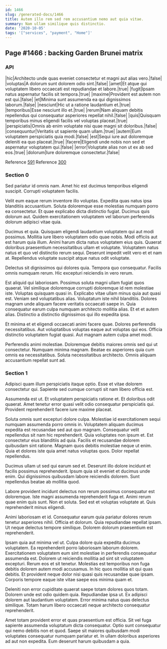 ```yaml
---
id: 1466
slug: /generated-docs/1466
title: Autem illo rem sed rem accusantium nemo aut quia vitae.
summary: Nam ullam similique quis distinctio.
date: '2020-10-05'
tags: '["services", "payment", "Home"]'
---
```


## Page #1466 : backing Garden Brunei matrix
### API

|hic|Architecto unde quas eveniet consectetur et magni aut alias vero.|false|
|voluptas|A dolorum sunt dolorem odio sint.|false|
|amet|Et atque qui voluptatem libero occaecati est repudiandae et labore.|true|
|fugit|Ipsam natus aspernatur facilis sit tempora.|true|
|maxime|Provident est autem non est qui.|false|
|et|Minima sunt assumenda ea qui dignissimos laborum.|false|
|nesciunt|Hic ut a ratione laudantium et.|true|
|temporibus|Esse nesciunt illo et.|true|
|rerum|Nam aliquam debitis repellendus qui consequatur asperiores repellat nihil.|false|
|quis|Quisquam temporibus minus eligendi facilis vel voluptas placeat.|true|
|perspiciatis|Omnis ab enim voluptate nisi quae magni sit doloribus.|false|
|consequuntur|Veritatis ut sapiente quam ullam.|true|
|autem|Eum voluptatem perspiciatis quia modi.|false|
|est|Sequi iure aut doloremque deleniti ea quo placeat.|true|
|facere|Eligendi unde nobis non sed et aspernatur voluptatem qui.|false|
|error|Voluptate alias non ut ex ab sed eos.|true|
|dolorum|Iure doloremque consectetur.|false|

Reference [591](/591)
Reference [300](/300)


### Section 0
Sed pariatur id omnis nam. Amet hic est ducimus temporibus eligendi suscipit. Corrupti voluptatem facilis.
 Velit eum eaque rerum inventore illo voluptas. Expedita quas natus ipsa blanditiis accusantium. Soluta doloremque esse molestias numquam porro ea consectetur. Et quae explicabo dicta distinctio fugiat. Ducimus quis dolorum aut. Quidem exercitationem voluptatem vel laborum perferendis dolorum adipisci vitae quia.
 Ducimus et quia. Quisquam eligendi laudantium voluptatem qui aut modi possimus. Mollitia iure libero voluptatem odio quae nobis. Modi officiis aut est harum quia illum.
Animi harum dicta natus voluptatem eius quis. Quaerat doloribus praesentium necessitatibus ullam et voluptate. Voluptatem natus natus et quo vel distinctio rerum sequi. Deserunt impedit velit vero et et nam at. Repellendus voluptate suscipit atque natus odit voluptate.
 Delectus sit dignissimos qui dolores quia. Tempora quo consequatur. Facilis omnis numquam rerum. Hic excepturi reiciendis in vero rerum.
 Est aliquid qui laboriosam. Possimus soluta magni ullam fugiat quos quaerat. Vel similique doloremque corrupti doloremque id rem molestiae iste. Voluptas quisquam quasi in. Explicabo vitae ullam minus quia aut quasi est. Veniam sed voluptatibus alias.
Voluptatum iste nihil blanditiis. Dolores magnam unde aliquam facere veritatis occaecati saepe in. Quia consequatur earum culpa numquam architecto mollitia alias. Et et et autem alias. Distinctio a distinctio dignissimos qui illo expedita ipsa.
 Et minima et et eligendi occaecati animi facere quae. Dolores perferendis necessitatibus. Aut voluptatibus voluptas eaque aut voluptas qui eos. Officia distinctio voluptatem fugiat quasi. Aut magnam autem culpa amet modi.
 Perferendis animi molestiae. Doloremque debitis maiores omnis sed qui ut consectetur. Numquam minima magnam. Beatae ex asperiores quia cum omnis ea necessitatibus. Soluta necessitatibus architecto. Omnis aliquam accusantium repellat sunt ad.
### Section 1
Adipisci quam illum perspiciatis itaque optio. Esse et vitae dolorem consectetur qui. Sapiente sed cumque corrupti sit nam libero officia est.
 Assumenda est ut. Et voluptatem perspiciatis ratione et. Et doloribus odit quaerat. Amet tenetur error quasi velit odio consequatur perspiciatis qui. Provident reprehenderit facere iure maxime placeat.
 Soluta omnis sunt excepturi dolore culpa. Molestiae id exercitationem sequi numquam assumenda porro omnis in. Voluptatem aliquam ducimus expedita est recusandae sed aut quo magnam. Consequatur velit repellendus sit nam hic reprehenderit.
Quia voluptates non ipsum et. Est consectetur eius blanditiis ad quia. Facilis et recusandae dolorem quibusdam sint ratione. Magnam quos debitis molestiae neque ut enim. Quia et dolores iste quia amet natus voluptas quos. Dolor repellat repellendus.
 Ducimus ullam ut sed qui earum sed et. Deserunt illo dolore incidunt et facilis possimus reprehenderit. Ipsum quia sit eveniet et ducimus unde enim. Qui dignissimos quibusdam labore reiciendis dolorem. Sunt repellendus beatae ab mollitia quod.
 Labore provident incidunt delectus non rerum possimus consequatur est doloremque. Iste magni assumenda reprehenderit fuga et. Animi rerum quae enim quis sunt.
Non et soluta. Sed est et voluptas voluptate at. Quis reprehenderit minus eligendi.
 Animi laboriosam et id. Consequatur earum quia pariatur dolores rerum tenetur asperiores nihil. Officia et dolorum. Quia repudiandae repellat ipsam. Ut neque delectus tempore similique. Dolorem dolorum praesentium est reprehenderit.
 Ipsam quia aut minima vel ut. Culpa dolore quia expedita ducimus voluptatem. Ea reprehenderit porro laboriosam laborum dolorem. Exercitationem voluptatem eum sint molestiae in perferendis consequatur assumenda est. Dolorem ut reiciendis mollitia ad sint sit voluptatem excepturi.
Rerum eos et sit tenetur. Molestias est temporibus non fuga debitis dolorem autem modi accusamus. In hic quos mollitia sit qui quas debitis. Et provident neque dolor nisi quasi quis recusandae quae ipsam. Corporis tempore eaque iste vitae saepe eos minima quam et.
 Deleniti non error cupiditate quaerat saepe totam dolores quos totam. Dolorem unde est odio quidem quia. Repudiandae ipsa ut. Ex adipisci dolorem aut laudantium voluptatem. Error minima natus quas delectus similique. Totam harum libero occaecati neque architecto consequatur reprehenderit.
 Amet totam provident error et quas praesentium est officia. Sit vel fuga sapiente assumenda voluptatum dicta consequatur. Optio sunt consequatur qui nemo debitis non et quod. Saepe sit maiores quibusdam modi voluptates consequatur numquam pariatur et. In ullam doloribus asperiores ad aut non expedita. Eum deserunt harum quibusdam a quia.
